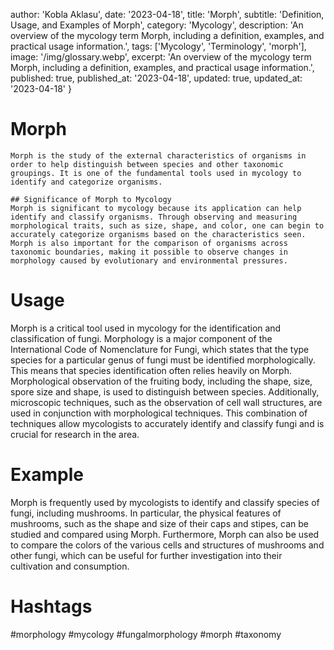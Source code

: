 
  author: 'Kobla Aklasu',
  date: '2023-04-18',
  title: 'Morph',
  subtitle: 'Definition, Usage, and Examples of Morph',
  category: 'Mycology',
  description: 'An overview of the mycology term Morph, including a definition, examples, and practical usage information.',
  tags: ['Mycology', 'Terminology', 'morph'],
  image: '/img/glossary.webp',
  excerpt: 'An overview of the mycology term Morph, including a definition, examples, and practical usage information.',
  published: true,
  published_at: '2023-04-18',
  updated: true,
  updated_at: '2023-04-18'
}




# Morph 
    Morph is the study of the external characteristics of organisms in order to help distinguish between species and other taxonomic groupings. It is one of the fundamental tools used in mycology to identify and categorize organisms. 
    
    ## Significance of Morph to Mycology
    Morph is significant to mycology because its application can help identify and classify organisms. Through observing and measuring morphological traits, such as size, shape, and color, one can begin to accurately categorize organisms based on the characteristics seen. Morph is also important for the comparison of organisms across taxonomic boundaries, making it possible to observe changes in morphology caused by evolutionary and environmental pressures.

# Usage

Morph is a critical tool used in mycology for the identification and classification of fungi. Morphology is a major component of the International Code of Nomenclature for Fungi, which states that the type species for a particular genus of fungi must be identified morphologically. This means that species identification often relies heavily on Morph. Morphological observation of the fruiting body, including the shape, size, spore size and shape, is used to distinguish between species. Additionally, microscopic techniques, such as the observation of cell wall structures, are used in conjunction with morphological techniques. This combination of techniques allow mycologists to accurately identify and classify fungi and is crucial for research in the area.

# Example

Morph is frequently used by mycologists to identify and classify species of fungi, including mushrooms. In particular, the physical features of mushrooms, such as the shape and size of their caps and stipes, can be studied and compared using Morph. Furthermore, Morph can also be used to compare the colors of the various cells and structures of mushrooms and other fungi, which can be useful for further investigation into their cultivation and consumption.

# Hashtags

#morphology #mycology #fungalmorphology #morph #taxonomy

